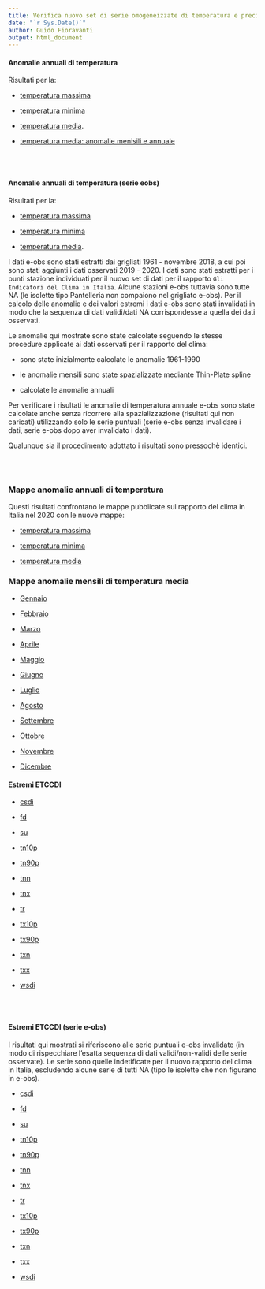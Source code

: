 ```yaml
---
title: Verifica nuovo set di serie omogeneizzate di temperatura e precipitazione
date: "`r Sys.Date()`"
author: Guido Fioravanti
output: html_document
---
```


#### Anomalie annuali di temperatura

Risultati per la:

- [temperatura massima](./grafici_anomalie_annuali/tmax/grafico.html)

- [temperatura minima](./grafici_anomalie_annuali/tmin/grafico.html)

- [temperatura media](./grafici_anomalie_annuali/tmean/grafico_tmean.html).

- [temperatura media: anomalie menisili e annuale](./figura3.4/anomalia_media_2020_annuale_mensile.html)


<br><br>

#### Anomalie annuali di temperatura (serie eobs)

Risultati per la:

- [temperatura massima](./grafici_anomalie_annuali_eobs/tmax/grafico.html)

- [temperatura minima](./grafici_anomalie_annuali_eobs/tmin/grafico.html)

- [temperatura media](./grafici_anomalie_annuali_eobs/tmean/grafico_tmean.html).

I dati e-obs sono stati estratti dai grigliati 1961 - novembre 2018, a cui poi sono stati aggiunti i dati osservati 2019 - 2020. I dati sono stati estratti per i punti stazione individuati per il nuovo set di dati per il rapporto `Gli Indicatori del Clima in Italia`. Alcune stazioni e-obs tuttavia sono tutte NA (le isolette tipo Pantelleria non compaiono nel grigliato e-obs). Per il calcolo delle anomalie  e dei valori estremi i dati e-obs sono stati invalidati in modo che la sequenza di dati validi/dati NA corrispondesse a quella dei dati osservati.

Le anomalie qui mostrate sono state calcolate seguendo le stesse procedure applicate ai dati osservati per il rapporto del clima:

- sono state inizialmente calcolate le anomalie 1961-1990

- le anomalie mensili sono state spazializzate mediante Thin-Plate spline

- calcolate le anomalie annuali

Per verificare i risultati le anomalie di temperatura annuale e-obs sono state calcolate anche senza ricorrere alla spazializzazione (risultati qui non caricati) utilizzando solo le serie puntuali (serie e-obs senza invalidare i dati, serie e-obs dopo aver invalidato i dati).

Qualunque sia il procedimento adottato i risultati sono pressochè identici.

<br><br>

### Mappe anomalie annuali di temperatura

Questi risultati confrontano le mappe pubblicate sul rapporto del clima in Italia nel 2020 con le nuove mappe:

- [temperatura massima](./mappe_anomalie/tmax/mappaAnomaliaAnnualeTmax_6dicembre2021/confrontaMappe.html)

- [temperatura minima](./mappe_anomalie/tmin/mappaAnomaliaAnnualeTmin_6dicembre2021/confrontaMappe.html)

- [temperatura media](./mappe_anomalie/tmean/mappaAnomaliaAnnualeTmean_6dicembre/confrontaMappe.html)


### Mappe anomalie mensili di temperatura media

- [Gennaio](./mappe_anomalie/tmean/mappaAnomalieMensiliTmean_6dicembre/confrontaMappe01.html)

- [Febbraio](./mappe_anomalie/tmean/mappaAnomalieMensiliTmean_6dicembre/confrontaMappe02.html)

- [Marzo](./mappe_anomalie/tmean/mappaAnomalieMensiliTmean_6dicembre/confrontaMappe03.html)

- [Aprile](./mappe_anomalie/tmean/mappaAnomalieMensiliTmean_6dicembre/confrontaMappe04.html)

- [Maggio](./mappe_anomalie/tmean/mappaAnomalieMensiliTmean_6dicembre/confrontaMappe05.html)

- [Giugno](./mappe_anomalie/tmean/mappaAnomalieMensiliTmean_6dicembre/confrontaMappe06.html)

- [Luglio](./mappe_anomalie/tmean/mappaAnomalieMensiliTmean_6dicembre/confrontaMappe07.html)

- [Agosto](./mappe_anomalie/tmean/mappaAnomalieMensiliTmean_6dicembre/confrontaMappe08.html)

- [Settembre](./mappe_anomalie/tmean/mappaAnomalieMensiliTmean_6dicembre/confrontaMappe09.html)

- [Ottobre](./mappe_anomalie/tmean/mappaAnomalieMensiliTmean_6dicembre/confrontaMappe10.html)

- [Novembre](./mappe_anomalie/tmean/mappaAnomalieMensiliTmean_6dicembre/confrontaMappe11.html)

- [Dicembre](./mappe_anomalie/tmean/mappaAnomalieMensiliTmean_6dicembre/confrontaMappe12.html)

#### Estremi ETCCDI

- [csdi](./estremi/csdi/csdi.html)

- [fd](./estremi/fd/fd.html)

- [su](./estremi/su/su.html)

- [tn10p](./estremi/tn10p/tn10p.html)

- [tn90p](./estremi/tn90p/tn90p.html)

- [tnn](./estremi/tnn/tnn.html)

- [tnx](./estremi/tnx/tnx.html)

- [tr](./estremi/tr/tr.html)

- [tx10p](./estremi/tx10p/tx10p.html)

- [tx90p](./estremi/tx90p/tx90p.html)

- [txn](./estremi/txn/txn.html)

- [txx](./estremi/txx/txx.html)

- [wsdi](./estremi/wsdi/wsdi.html)

<br><br>

#### Estremi ETCCDI (serie e-obs)

I risultati qui mostrati si riferiscono alle serie puntuali e-obs invalidate (in modo di rispecchiare l'esatta sequenza di dati validi/non-validi delle serie osservate). Le serie sono quelle indetificate per il nuovo rapporto del clima in Italia, escludendo alcune serie di tutti NA (tipo le isolette che non figurano in e-obs).

- [csdi](./estremi_eobs/csdi/csdi.html)

- [fd](./estremi_eobs/fd/fd.html)

- [su](./estremi_eobs/su/su.html)

- [tn10p](./estremi_eobs/tn10p/tn10p.html)

- [tn90p](./estremi_eobs/tn90p/tn90p.html)

- [tnn](./estremi_eobs/tnn/tnn.html)

- [tnx](./estremi_eobs/tnx/tnx.html)

- [tr](./estremi_eobs/tr/tr.html)

- [tx10p](./estremi_eobs/tx10p/tx10p.html)

- [tx90p](./estremi_eobs/tx90p/tx90p.html)

- [txn](./estremi_eobs/txn/txn.html)

- [txx](./estremi_eobs/txx/txx.html)

- [wsdi](./estremi_eobs/wsdi/wsdi.html)

